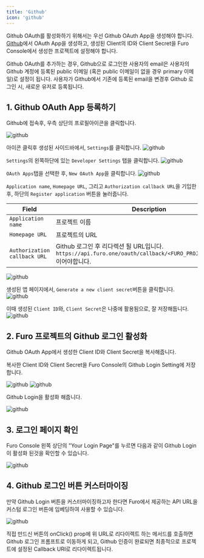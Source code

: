 ```yaml
---
title: 'Github'
icon: 'github'
---
```


Github OAuth를 활성화하기 위해서는 우선 Github OAuth App을 생성해야 합니다. [Github](https://github.com/)에서 OAuth App을 생성하고, 생성된 Client의 ID와 Client Secret을 Furo Console에서 생성한 프로젝트에 설정해야 합니다.

<Note>
  Github OAuth를 추가하는 경우, Github으로 로그인한 사용자의 email은 사용자의 Github 계정에 등록된 public 이메일 (혹은 public 이메일이 없을 경우 primary 이메일)로 설정이 됩니다.
  사용자가 Github에서 기존에 등록된 email을 변경후 Github 로그인 시, 새로운 유저로 등록됩니다. 
</Note>

## 1. Github OAuth App 등록하기

Github에 접속후, 우측 상단의 프로필아이콘을 클릭합니다.

<img src="/images/github1.png" alt="github" />

아이콘 클릭후 생성된 사이드바에서, `Settings`를 클릭합니다.
<img src="/images/github2.png" alt="github" />

`Settings`의 왼쪽하단에 있는 `Developer Settings` 탭을 클릭합니다.
<img src="/images/github3.png" alt="github" />

`OAuth Apps`탭을 선택한 후, `New OAuth App`을 클릭합니다.
<img src="/images/github4.png" alt="github" />

`Application name`, `Homepage URL`, 그리고 `Authorization callback URL`을 기입한 후, 하단의 `Register application` 버튼을 눌러줍니다.

| Field | Description |
| ----- | ----------- |
| `Application name` | 프로젝트 이름 |
| `Homepage URL` | 프로젝트의 URL |
| `Authorization callback URL` | Github 로그인 후 리다렉션 될 URL입니다. `https://api.furo.one/oauth/callback/<FURO_PROJECT_CLIENT_ID>` 이어야합니다. |

<img src="/images/github5.png" alt="github" />

생성된 앱 페이지에서, `Generate a new client secret`버튼을 클릭합니다.
<img src="/images/github6.png" alt="github" />

이때 생성된 `Client ID`와, `Client Secret`은 나중에 활용됨으로, 잘 저장해둡니다.
<img src="/images/github7.png" alt="github" />


## 2. Furo 프로젝트의 Github 로그인 활성화

Github OAuth App에서 생성한 Client ID와 Client Secret을 복사해줍니다.

복사한 Client ID와 Client Secret을 Furo Console의 Github Login Setting에 저장합니다.

<img src="/images/github8.png" alt="github" />

<img src="/images/github9.png" alt="github" />

Github Login을 활성화 해줍니다.

<img src="/images/github10.png" alt="github" />

## 3. 로그인 페이지 확인

Furo Console 왼쪽 상단의 "Your Login Page"를 누르면 다음과 같이 Github Login이 활성화 된것을 확인할 수 있습니다.

<img src="/images/github11.png" alt="github" />

## 4. Github 로그인 버튼 커스터마이징

만약 Github Login 버튼을 커스터마이징하고자 한다면 Furo에서 제공하는 API URL을 커스텀 로그인 버튼에 임베딩하여 사용할 수 있습니다.

<img src="/images/github12.png" alt="github" />

직접 만드신 버튼의 onClick() prop에 위 URL로 리다이렉트 하는 메서드를 호출하면 Github 로그인 프롬프트로 이동하게 되고, Github 인증이 완료되면 최종적으로 프로젝트에 설정된 Callback URI로 리다이렉트됩니다.
